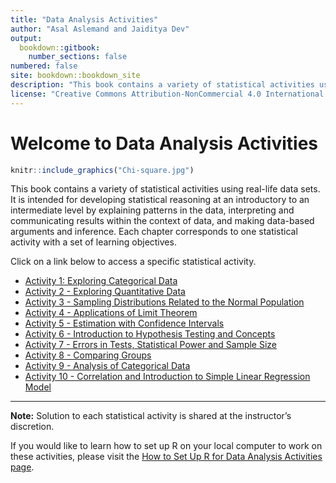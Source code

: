 ```yaml
---
title: "Data Analysis Activities"
author: "Asal Aslemand and Jaiditya Dev"
output: 
  bookdown::gitbook:
    number_sections: false
numbered: false
site: bookdown::bookdown_site
description: "This book contains a variety of statistical activities using real-life data sets. It is intended for developing statistical reasoning at an introductory to an intermediate level by explaining patterns in the data, interpreting and communicating results within the context of data, and making data-based arguments and inference. Each activity aligns with a set of statistical learning objective." 
license: "Creative Commons Attribution-NonCommercial 4.0 International License"
---
```


# Welcome to Data Analysis Activities

```r
knitr::include_graphics("Chi-square.jpg")
```

This book contains a variety of statistical activities using real-life data sets. It is intended for developing statistical reasoning at an introductory to an intermediate level by explaining patterns in the data, interpreting and communicating results within the context of data, and making data-based arguments and inference. Each chapter corresponds to one statistical activity with a set of learning objectives.

Click on a link below to access a specific statistical activity.

- [Activity 1: Exploring Categorical Data](#activity-1---exploring-categorical-data)
- [Activity 2 - Exploring Quantitative Data](#activity-2---exploring-quantitative-data)
- [Activity 3 - Sampling Distributions Related to the Normal Population](#activity-3---sampling-distributions-related-to-the-normal-population)
- [Activity 4 - Applications of Limit Theorem](#activity-4---applications-of-limit-theorem)
- [Activity 5 - Estimation with Confidence Intervals](#activity-5---estimation-with-confidence-intervals)
- [Activity 6 - Introduction to Hypothesis Testing and Concepts](#activity-6---introduction-to-hypothesis-testing-and-concepts)
- [Activity 7 - Errors in Tests, Statistical Power and Sample Size](#activity-7---errors-in-tests-statistical-power-and-sample-size)
- [Activity 8 - Comparing Groups](#activity-8---comparing-groups)
- [Activity 9 - Analysis of Categorical Data](#activity-9---analysis-of-categorical-data)
- [Activity 10 - Correlation and Introduction to Simple Linear Regression Model](#activity-10---correlation-and-introduction-to-simple-linear-regression-model)

---

**Note:** Solution to each statistical activity is shared at the instructor's discretion.

If you would like to learn how to set up R on your local computer to work on these activities, please visit the [How to Set Up R for Data Analysis Activities page](#how-to-set-up-r-for-data-analysis-activities).

